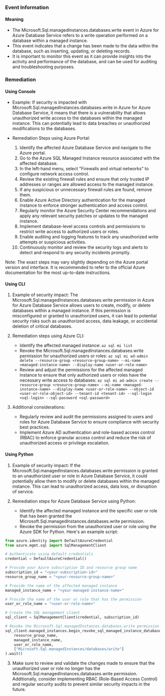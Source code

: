 
### Event Information

#### Meaning

- The Microsoft.Sql.managedInstances.databases.write event in Azure for Azure Database Service refers to a write operation performed on a database within a managed instance.
- This event indicates that a change has been made to the data within the database, such as inserting, updating, or deleting records.
- It is important to monitor this event as it can provide insights into the activity and performance of the database, and can be used for auditing and troubleshooting purposes.

### Remediation

#### Using Console

- Example: If security is impacted with Microsoft.Sql.managedInstances.databases.write in Azure for Azure Database Service, it means that there is a vulnerability that allows unauthorized write access to the databases within the managed instance. This can potentially lead to data breaches or unauthorized modifications to the databases.

- Remediation Steps using Azure Portal:
  1. Identify the affected Azure Database Service and navigate to the Azure portal.
  2. Go to the Azure SQL Managed Instance resource associated with the affected database.
  3. In the left-hand menu, select "Firewalls and virtual networks" to configure network access control.
  4. Review the existing firewall rules and ensure that only trusted IP addresses or ranges are allowed access to the managed instance.
  5. If any suspicious or unnecessary firewall rules are found, remove them.
  6. Enable Azure Active Directory authentication for the managed instance to enforce stronger authentication and access control.
  7. Regularly monitor the Azure Security Center recommendations and apply any relevant security patches or updates to the managed instance.
  8. Implement database-level access controls and permissions to restrict write access to authorized users or roles.
  9. Enable auditing and logging features to track any unauthorized write attempts or suspicious activities.
  10. Continuously monitor and review the security logs and alerts to detect and respond to any security incidents promptly.

Note: The exact steps may vary slightly depending on the Azure portal version and interface. It is recommended to refer to the official Azure documentation for the most up-to-date instructions.

#### Using CLI

1. Example of security impact: The Microsoft.Sql.managedInstances.databases.write permission in Azure for Azure Database Service allows users to create, modify, or delete databases within a managed instance. If this permission is misconfigured or granted to unauthorized users, it can lead to potential security risks such as unauthorized access, data leakage, or accidental deletion of critical databases.

2. Remediation steps using Azure CLI:
   - Identify the affected managed instance: `az sql mi list`
   - Revoke the Microsoft.Sql.managedInstances.databases.write permission for unauthorized users or roles: `az sql mi ad-admin delete --resource-group <resource-group-name> --mi-name <managed-instance-name> --display-name <user-or-role-name>`
   - Review and adjust the permissions for the affected managed instance to ensure that only authorized users or roles have the necessary write access to databases: `az sql mi ad-admin create --resource-group <resource-group-name> --mi-name <managed-instance-name> --display-name <user-or-role-name> --object-id <user-or-role-object-id> --tenant-id <tenant-id> --sql-login <sql-login> --sql-password <sql-password>`

3. Additional considerations:
   - Regularly review and audit the permissions assigned to users and roles for Azure Database Service to ensure compliance with security best practices.
   - Implement Azure AD authentication and role-based access control (RBAC) to enforce granular access control and reduce the risk of unauthorized access or privilege escalation.

#### Using Python

1. Example of security impact: If the Microsoft.Sql.managedInstances.databases.write permission is granted to an unauthorized user or role in Azure Database Service, it could potentially allow them to modify or delete databases within the managed instance. This can lead to unauthorized access, data loss, or disruption of service.

2. Remediation steps for Azure Database Service using Python:
   - Identify the affected managed instance and the specific user or role that has been granted the Microsoft.Sql.managedInstances.databases.write permission.
   - Revoke the permission from the unauthorized user or role using the Azure SDK for Python. Here's an example script:

```python
from azure.identity import DefaultAzureCredential
from azure.mgmt.sql import SqlManagementClient

# Authenticate using default credentials
credential = DefaultAzureCredential()

# Provide your Azure subscription ID and resource group name
subscription_id = "<your-subscription-id>"
resource_group_name = "<your-resource-group-name>"

# Provide the name of the affected managed instance
managed_instance_name = "<your-managed-instance-name>"

# Provide the name of the user or role that has the permission
user_or_role_name = "<user-or-role-name>"

# Create the SQL management client
sql_client = SqlManagementClient(credential, subscription_id)

# Revoke the Microsoft.Sql.managedInstances.databases.write permission
sql_client.managed_instances.begin_revoke_sql_managed_instance_database_permissions(
    resource_group_name,
    managed_instance_name,
    user_or_role_name,
    ["Microsoft.Sql.managedInstances/databases/write"]
).wait()
```

3. Make sure to review and validate the changes made to ensure that the unauthorized user or role no longer has the Microsoft.Sql.managedInstances.databases.write permission. Additionally, consider implementing RBAC (Role-Based Access Control) and regular security audits to prevent similar security impacts in the future.

